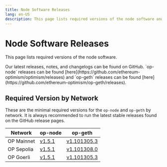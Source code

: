 ```yaml
---
title: Node Software Releases
lang: en-US
description: This page lists required versions of the node software and how to stay up to date.
---
```



# Node Software Releases

This page lists required versions of the node software.

<Callout type="info">
  Our latest releases, notes, and changelogs can be found on GitHub. `op-node` releases can be found [here](https://github.com/ethereum-optimism/optimism/releases)
  and `op-geth` releases can be found [here](https://github.com/ethereum-optimism/op-geth/releases).
</Callout>

## Required Version by Network

These are the minimal required versions for the `op-node` and `op-geth` by network. It is always
recommended to run the latest stable releases found on the GitHub release pages.

| Network    | op-node                                                                     | op-geth                                                                              |
| ---------- | --------------------------------------------------------------------------- | ------------------------------------------------------------------------------------ |
| OP Mainnet | [v1.5.1](https://github.com/ethereum-optimism/optimism/releases/tag/v1.5.1) | [v1.101305.3](https://github.com/ethereum-optimism/op-geth/releases/tag/v1.101305.3) |
| OP Sepolia | [v1.5.1](https://github.com/ethereum-optimism/optimism/releases/tag/v1.5.1) | [v1.101308.0](https://github.com/ethereum-optimism/op-geth/releases/tag/v1.101308.0) |
| OP Goerli  | [v1.5.1](https://github.com/ethereum-optimism/optimism/releases/tag/v1.5.1) | [v1.101305.3](https://github.com/ethereum-optimism/op-geth/releases/tag/v1.101305.3) |

